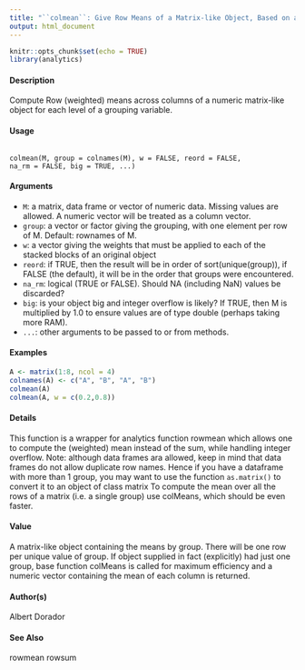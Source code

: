 ```yaml
---
title: "``colmean``: Give Row Means of a Matrix-like Object, Based on a Grouping Variable"
output: html_document
---
```


```r
knitr::opts_chunk$set(echo = TRUE)
library(analytics)
```


#### Description
Compute Row (weighted) means across columns of a numeric matrix-like object for each level of a grouping variable.

#### Usage
<pre><code>
colmean(M, group = colnames(M), w = FALSE, reord = FALSE,
na_rm = FALSE, big = TRUE, ...)
</code></pre>

#### Arguments
* ``M``: a matrix, data frame or vector of numeric data. Missing values are allowed. A numeric vector will be treated as a column vector.
* ``group``: a vector or factor giving the grouping, with one element per row of M. Default: rownames of M.
* ``w``: a vector giving the weights that must be applied to each of the stacked blocks of an original object
* ``reord``: if TRUE, then the result will be in order of sort(unique(group)), if FALSE (the default), it will be in the order that groups were encountered.
* ``na_rm``: logical (TRUE or FALSE). Should NA (including NaN) values be discarded?
* ``big``: is your object big and integer overflow is likely? If TRUE, then M is multiplied by 1.0 to ensure values are of type double (perhaps taking more RAM).
* ``...``: other arguments to be passed to or from methods.


#### Examples
```r
A <- matrix(1:8, ncol = 4)
colnames(A) <- c("A", "B", "A", "B")
colmean(A)
colmean(A, w = c(0.2,0.8))

```
#### Details

This function is a wrapper for analytics function rowmean which allows one to compute the (weighted) mean instead of the sum, while handling integer overflow.
Note: although data frames ara allowed, keep in mind that data frames do not allow duplicate row names. Hence if you have a dataframe with more than 1 group, you may want to use the function
``as.matrix()`` to convert it to an object of class matrix To compute the mean over all the rows of a matrix (i.e. a single group) use colMeans, which should
be even faster.

#### Value
A matrix-like object containing the means by group. There will be one row per unique value of group. If object supplied in fact (explicitly) had just one group, base function colMeans is called for maximum efficiency and a numeric vector containing the mean of each column is returned.


#### Author(s)
Albert Dorador

#### See Also
rowmean rowsum
